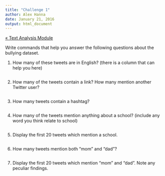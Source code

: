 ```yaml
---
title: "Challenge 1"
author: Alex Hanna
date: January 21, 2016
output: html_document
---
```


[&laquo; Text Analysis Module](../text/README.md)

Write commands that help you answer the following questions about the bullying dataset.

1. How many of these tweets are in English? (there is a column that can help you here)
```r
```

2. How many of the tweets contain a link? How many mention another Twitter user?
```r
```

3. How many tweets contain a hashtag?
```r
```

4. How many of the tweets mention anything about a school? (include any word you think relate to school)
```r
```

5. Display the first 20 tweets which mention a school.
```r
```

6. How many tweets mention both "mom" and "dad"?
```r
```

7. Display the first 20 tweets which mention "mom" and "dad". Note any peculiar findings.
```r
```

